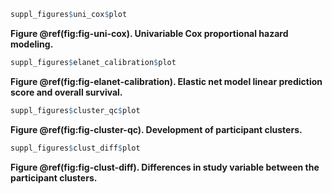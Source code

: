 ```{r fig-uni-cox, fig.width = 7.086614166, fig.height = 8.267716527, fig.cap = 'Univariable Cox proportional hazard modeling.'}

suppl_figures$uni_cox$plot

```

__Figure \@ref(fig:fig-uni-cox). Univariable Cox proportional hazard modeling.__



```{r fig-elanet-calibration, fig.width = 7.086614166, fig.height = 3.93700787, fig.cap = 'Elastic net model linear prediction score and overall survival.'}

suppl_figures$elanet_calibration$plot

```

__Figure \@ref(fig:fig-elanet-calibration). Elastic net model linear prediction score and overall survival.__



```{r fig-cluster-qc, fig.width = 7.086614166, fig.height = 7.480314953, fig.cap = 'Development of participant clusters.'}

suppl_figures$cluster_qc$plot

```

__Figure \@ref(fig:fig-cluster-qc). Development of participant clusters.__



```{r fig-clust-diff, fig.width = 7.086614166, fig.height = 4.724409444, fig.cap = 'Differences in study variable between the participant clusters.'}

suppl_figures$clust_diff$plot

```

__Figure \@ref(fig:fig-clust-diff). Differences in study variable between the participant clusters.__

